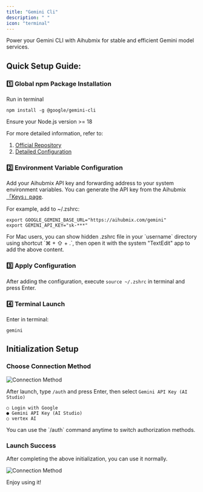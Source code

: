 ```yaml
---
title: "Gemini Cli"
description: " "
icon: "terminal"
---
```


Power your Gemini CLI with Aihubmix for stable and efficient Gemini model services.

## Quick Setup Guide:

### 1️⃣ Global npm Package Installation

Run in terminal

```shell
npm install -g @google/gemini-cli
```

Ensure your Node.js version \>= 18

For more detailed information, refer to:

1. [Official Repository](https://github.com/google-gemini/gemini-cli)
2. [Detailed Configuration](https://github.com/google-gemini/gemini-cli/blob/main/docs/cli/configuration.md)

### 2️⃣ Environment Variable Configuration

Add your Aihubmix API key and forwarding address to your system environment variables. You can generate the API key from the Aihubmix [「Keys」page](https://aihubmix.com/token).

For example, add to ~/.zshrc:

```shell
export GOOGLE_GEMINI_BASE_URL="https://aihubmix.com/gemini"
export GEMINI_API_KEY="sk-***"
```

<Tip>
  For Mac users, you can show hidden .zshrc file in your `username` directory using shortcut `⌘ + ⇧ + .`, then open it with the system "TextEdit" app to add the above content.
</Tip>

### 3️⃣ Apply Configuration

After adding the configuration, execute `source ~/.zshrc` in terminal and press Enter.

### 4️⃣ Terminal Launch

Enter in terminal:

```shell
gemini
```

## Initialization Setup

### Choose Connection Method

![Connection Method](./../media/gemini-cli-auth.png)

After launch, type `/auth` and press Enter, then select `Gemini API Key (AI Studio)`

```shell
○ Login with Google
● Gemini API Key (AI Studio)
○ vertex AI
```

<Note>
  You can use the `/auth` command anytime to switch authorization methods.
</Note>

### Launch Success

After completing the above initialization, you can use it normally.

![Connection Method](./../media/gemini-cli-aihubmix.png)

Enjoy using it\!